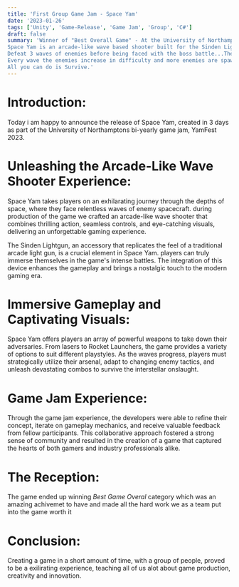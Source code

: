 ```yaml
---
title: 'First Group Game Jam - Space Yam'
date: '2023-01-26'
tags: ['Unity', 'Game-Release', 'Game Jam', 'Group', 'C#']
draft: false
summary: 'Winner of "Best Overall Game" - At the University of Northampton "YamFest 2023" game jam
Space Yam is an arcade-like wave based shooter built for the Sinden Lightgun.
Defeat 3 waves of enemies before being faced with the boss battle...The Master Yam.
Every wave the enemies increase in difficulty and more enemies are spawned.
All you can do is Survive.'
---
```


# Introduction:
Today i am happy to announce the release of Space Yam, created in 3 days as part of the University of Northamptons 
bi-yearly game jam, YamFest 2023.

# Unleashing the Arcade-Like Wave Shooter Experience:
Space Yam takes players on an exhilarating journey through the depths of space, where they face relentless waves of enemy spacecraft. 
during production of the game we crafted an arcade-like wave shooter that combines thrilling action, seamless controls, 
and eye-catching visuals, delivering an unforgettable gaming experience.

The Sinden Lightgun, an accessory that replicates the feel of a traditional arcade light gun, is a crucial element in 
Space Yam. players can truly immerse themselves in the game's intense battles. The integration of this device 
enhances the gameplay and brings a nostalgic touch to the modern gaming era.

# Immersive Gameplay and Captivating Visuals:
Space Yam offers players an array of powerful weapons to take down their adversaries. From lasers to Rocket Launchers, 
the game provides a variety of options to suit different playstyles. As the waves progress, players must strategically utilize 
their arsenal, adapt to changing enemy tactics, and unleash devastating combos to survive the interstellar onslaught.

# Game Jam Experience:
Through the game jam experience, the developers were able to refine their concept, iterate on gameplay mechanics, and receive 
valuable feedback from fellow participants. This collaborative approach fostered a strong sense of community and resulted in 
the creation of a game that captured the hearts of both gamers and industry professionals alike.

# The Reception:
The game ended up winning *Best Game Overal* category which was an amazing achivemet to have and made all the hard work
we as a team put into the game worth it

# Conclusion:
Creating a game in a short amount of time, with a group of people, proved to be a exilirating experience, teaching all 
of us alot about game production, creativity and innovation.